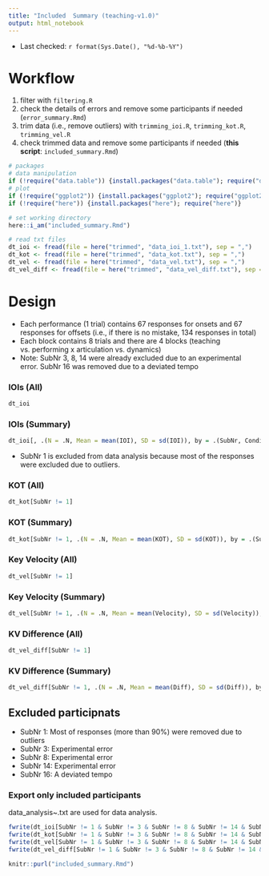 ```yaml
---
title: "Included  Summary (teaching-v1.0)"
output: html_notebook
---
```


- Last checked: `r format(Sys.Date(), "%d-%b-%Y")`

# Workflow
1. filter with `filtering.R`
2. check the details of errors and remove some participants if needed (`error_summary.Rmd`)
3. trim data (i.e., remove outliers) with `trimming_ioi.R`, `trimming_kot.R`, `trimming_vel.R`
4. check trimmed data and remove some participants if needed (**this script**: `included_summary.Rmd`)

```r
# packages
# data manipulation
if (!require("data.table")) {install.packages("data.table"); require("data.table")}
# plot
if (!require("ggplot2")) {install.packages("ggplot2"); require("ggplot2")}
if (!require("here")) {install.packages("here"); require("here")}

# set working directory
here::i_am("included_summary.Rmd")

# read txt files
dt_ioi <- fread(file = here("trimmed", "data_ioi_1.txt"), sep = ",")
dt_kot <- fread(file = here("trimmed", "data_kot.txt"), sep = ",")
dt_vel <- fread(file = here("trimmed", "data_vel.txt"), sep = ",")
dt_vel_diff <- fread(file = here("trimmed", "data_vel_diff.txt"), sep = ",")
```

# Design
- Each performance (1 trial) contains 67 responses for onsets and 67 responses for offsets (i.e., if there is no mistake, 134 responses in total)
- Each block contains 8 trials and there are 4 blocks (teaching vs. performing x articulation vs. dynamics)
- Note: SubNr 3, 8, 14 were already excluded due to an experimental error. SubNr 16 was removed due to a deviated tempo

### IOIs (All)
```r
dt_ioi
```

### IOIs (Summary)
```r
dt_ioi[, .(N = .N, Mean = mean(IOI), SD = sd(IOI)), by = .(SubNr, Condition, Skill)]
```
- SubNr 1 is excluded from data analysis because most of the responses were excluded due to outliers.

### KOT (All)
```r
dt_kot[SubNr != 1]
```

### KOT (Summary)
```r
dt_kot[SubNr != 1, .(N = .N, Mean = mean(KOT), SD = sd(KOT)), by = .(SubNr, Condition, Skill, Subcomponent)]
```

### Key Velocity (All)
```r
dt_vel[SubNr != 1]
```

### Key Velocity (Summary)
```r
dt_vel[SubNr != 1, .(N = .N, Mean = mean(Velocity), SD = sd(Velocity)), by = .(SubNr, Condition, Skill, Subcomponent)]
```

### KV Difference (All)
```r
dt_vel_diff[SubNr != 1]
```

### KV Difference (Summary)
```r
dt_vel_diff[SubNr != 1, .(N = .N, Mean = mean(Diff), SD = sd(Diff)), by = .(SubNr, Condition, Skill, Subcomponent)]
```

## Excluded participnats
- SubNr 1: Most of responses (more than 90%) were removed due to outliers
- SubNr 3: Experimental error
- SubNr 8: Experimental error
- SubNr 14: Experimental error
- SubNr 16: A deviated tempo

### Export only included participants
data_analysis~.txt are used for data analysis.
```r
fwrite(dt_ioi[SubNr != 1 & SubNr != 3 & SubNr != 8 & SubNr != 14 & SubNr != 16], file = here("trimmed", "data_analysis_ioi.txt"), sep = ",")
fwrite(dt_kot[SubNr != 1 & SubNr != 3 & SubNr != 8 & SubNr != 14 & SubNr != 16], file = here("trimmed", "data_analysis_kot.txt"), sep = ",")
fwrite(dt_vel[SubNr != 1 & SubNr != 3 & SubNr != 8 & SubNr != 14 & SubNr != 16], file = here("trimmed", "data_analysis_vel.txt"), sep = ",")
fwrite(dt_vel_diff[SubNr != 1 & SubNr != 3 & SubNr != 8 & SubNr != 14 & SubNr != 16], file = here("trimmed", "data_analysis_vel_diff.txt"), sep = ",")
```

```r
knitr::purl("included_summary.Rmd")
```
